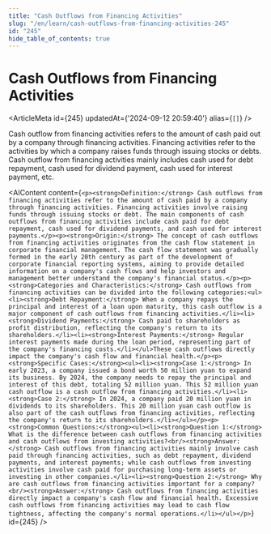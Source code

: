 ```yaml
---
title: "Cash Outflows from Financing Activities"
slug: "/en/learn/cash-outflows-from-financing-activities-245"
id: "245"
hide_table_of_contents: true
---
```



# Cash Outflows from Financing Activities

<ArticleMeta id={245} updatedAt={'2024-09-12 20:59:40'} alias={`[]`} />
<div className='border-solid border-b border-t-0 my-4 border-[var(--ifm-color-gray-300)]' />

Cash outflow from financing activities refers to the amount of cash paid out by a company through financing activities. Financing activities refer to the activities by which a company raises funds through issuing stocks or debts. Cash outflow from financing activities mainly includes cash used for debt repayment, cash used for dividend payment, cash used for interest payment, etc.

<AIContent content={`<p><strong>Definition:</strong> Cash outflows from financing activities refer to the amount of cash paid by a company through financing activities. Financing activities involve raising funds through issuing stocks or debt. The main components of cash outflows from financing activities include cash paid for debt repayment, cash used for dividend payments, and cash used for interest payments.</p><p><strong>Origin:</strong> The concept of cash outflows from financing activities originates from the cash flow statement in corporate financial management. The cash flow statement was gradually formed in the early 20th century as part of the development of corporate financial reporting systems, aiming to provide detailed information on a company's cash flows and help investors and management better understand the company's financial status.</p><p><strong>Categories and Characteristics:</strong> Cash outflows from financing activities can be divided into the following categories:<ul><li><strong>Debt Repayment:</strong> When a company repays the principal and interest of a loan upon maturity, this cash outflow is a major component of cash outflows from financing activities.</li><li><strong>Dividend Payments:</strong> Cash paid to shareholders as profit distribution, reflecting the company's return to its shareholders.</li><li><strong>Interest Payments:</strong> Regular interest payments made during the loan period, representing part of the company's financing costs.</li></ul>These cash outflows directly impact the company's cash flow and financial health.</p><p><strong>Specific Cases:</strong><ul><li><strong>Case 1:</strong> In early 2023, a company issued a bond worth 50 million yuan to expand its business. By 2024, the company needs to repay the principal and interest of this debt, totaling 52 million yuan. This 52 million yuan cash outflow is a cash outflow from financing activities.</li><li><strong>Case 2:</strong> In 2024, a company paid 20 million yuan in dividends to its shareholders. This 20 million yuan cash outflow is also part of the cash outflows from financing activities, reflecting the company's return to its shareholders.</li></ul></p><p><strong>Common Questions:</strong><ul><li><strong>Question 1:</strong> What is the difference between cash outflows from financing activities and cash outflows from investing activities?<br/><strong>Answer:</strong> Cash outflows from financing activities mainly involve cash paid through financing activities, such as debt repayment, dividend payments, and interest payments; while cash outflows from investing activities involve cash paid for purchasing long-term assets or investing in other companies.</li><li><strong>Question 2:</strong> Why are cash outflows from financing activities important for a company?<br/><strong>Answer:</strong> Cash outflows from financing activities directly impact a company's cash flow and financial health. Excessive cash outflows from financing activities may lead to cash flow tightness, affecting the company's normal operations.</li></ul></p>`} id={245} />
